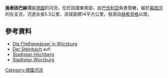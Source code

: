 {{Coord|49.776376|N|9.931705|E|display=title}}

'''施泰因巴赫河'''是[[德國|德國]]的河流，位於該國東南部，由[[巴伐利亞|巴伐利亞]]負責管轄，屬於[[美因河|美因河]]的左支流，河道全長5.3公里，流域面積14平方公里，發源自[[赫希貝格|赫希貝格]]以南。

==參考資料==
* [http://www.wuerzburg.de/media/www.wuerzburg.de/org/med_9443/413650_fluesse_in_wuerzburg.pdf Die Fließgewässer in Würzburg] {{Wayback|url=http://www.wuerzburg.de/media/www.wuerzburg.de/org/med_9443/413650_fluesse_in_wuerzburg.pdf |date=20160304112432 }}
* [http://geoportal.bayern.de/bayernatlas/default?lon=4348826.0&lat=5516437.5&zoom=9&base=951 Der Steinbach] auf: {{GeoQuelle|DE-BY|BV|ref=nein}}
* [http://www.unser-stadtplan.de/stadtplan/hoechberg/kartenstartpunkt/stadtplan-hoechberg.map Stadtplan Höchberg] {{Wayback|url=http://www.unser-stadtplan.de/stadtplan/hoechberg/kartenstartpunkt/stadtplan-hoechberg.map |date=20201205154937 }}
* [http://www.unser-stadtplan.de/stadtplan/wuerzburg/kartenstartpunkt/stadtplan-wuerzburg.map Stadtplan Würzburg] {{Wayback|url=http://www.unser-stadtplan.de/stadtplan/wuerzburg/kartenstartpunkt/stadtplan-wuerzburg.map |date=20201130084819 }}

{{Germany-geo-stub}}
[[Category:德國河流|Category:德國河流]]